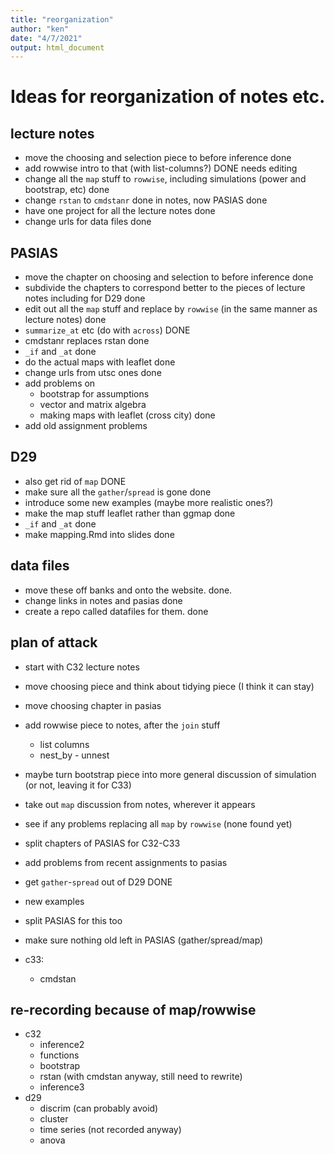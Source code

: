 ```yaml
---
title: "reorganization"
author: "ken"
date: "4/7/2021"
output: html_document
---
```


# Ideas for reorganization of notes etc.

## lecture notes

- move the choosing and selection piece to before inference  done
- add rowwise intro to that (with list-columns?) DONE needs editing
- change all the `map` stuff to  `rowwise`, including simulations (power and bootstrap, etc) done
- change `rstan` to `cmdstanr` done in notes, now PASIAS done
- have one project for all the lecture notes done
- change urls for data files done

## PASIAS

- move the chapter on choosing and selection to before inference done
- subdivide the chapters to correspond better to the pieces of lecture notes including for D29 done
- edit out all the `map` stuff and replace by `rowwise` (in the same manner as lecture notes) done
- `summarize_at` etc (do with `across`) DONE
- cmdstanr replaces rstan done
- `_if` and `_at` done
- do the actual maps with leaflet done
- change urls from utsc ones done
- add problems on
  - bootstrap for assumptions
  - vector and matrix algebra
  - making maps with leaflet (cross city) done
- add old assignment problems

## D29 

- also get rid of `map` DONE
- make sure all the `gather`/`spread` is gone done
- introduce some new examples (maybe more realistic ones?)
- make the map stuff leaflet rather than ggmap done
- `_if` and `_at` done
- make mapping.Rmd into slides  done

## data files

- move these off banks and onto the website. done.
- change links in notes and pasias done
- create a repo called datafiles for them. done

## plan of attack

- start with C32 lecture notes
- move choosing piece and think about tidying piece (I think it can stay)
- move choosing chapter in pasias
- add rowwise piece to notes, after the `join` stuff
  - list columns
  - nest_by - unnest
- maybe turn bootstrap piece into more general discussion of simulation (or not, leaving it for C33)
- take out `map` discussion from notes, wherever it appears

- see if any problems replacing all `map` by `rowwise` (none found yet)

- split chapters of PASIAS for C32-C33

- add problems from recent assignments to pasias

- get `gather`-`spread` out of D29 DONE
- new examples
- split PASIAS for this too

- make sure nothing old left in PASIAS (gather/spread/map)


- c33:
  - cmdstan
  
## re-recording because of map/rowwise

- c32 
  - inference2
  - functions
  - bootstrap
  - rstan (with cmdstan anyway, still need to rewrite)
  - inference3
  
- d29 
  - discrim (can probably avoid)
  - cluster
  - time series (not recorded anyway)
  - anova